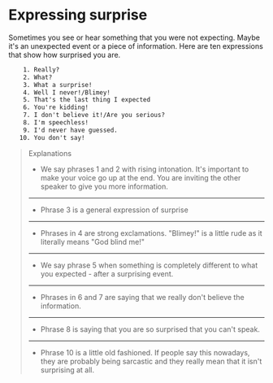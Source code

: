 # Expressing surprise

Sometimes you see or hear something that you were not expecting. Maybe it's an unexpected event or a piece of information. Here are ten expressions that show how surprised you are.

```txt
    1. Really?
    2. What?
    3. What a surprise!
    4. Well I never!/Blimey!
    5. That's the last thing I expected
    6. You're kidding!
    7. I don't believe it!/Are you serious?
    8. I'm speechless!
    9. I'd never have guessed.
   10. You don't say!
```

> Explanations
>
> - We say phrases 1 and 2 with rising intonation. It's important to make your voice go up at the end. You are inviting the other speaker to give you more information.
>
> ---
>
> - Phrase 3 is a general expression of surprise
>
> ---
>
> - Phrases in 4 are strong exclamations. "Blimey!" is a little rude as it literally means "God blind me!"
>
> ---
>
> - We say phrase 5 when something is completely different to what you expected - after a surprising event.
>
> ---
>
> - Phrases in 6 and 7 are saying that we really don't believe the information.
>
> ---
>
> - Phrase 8 is saying that you are so surprised that you can't speak.
>
> ---
>
> - Phrase 10 is a little old fashioned. If people say this nowadays, they are probably being sarcastic and they really mean that it isn't surprising at all.
